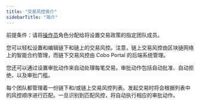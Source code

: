 ```yaml
---
title: "交易风控简介"
sidebarTitle: "简介"
---
```


<Note>前提条件：请将[操作员](/cn/portal/organization/roles-and-permissions)角色分配给将设置交易政策的指定团队成员。</Note>

您可以轻松设置和编辑链下和链上的交易风控。注意，链上交易风控由区块链网络上的智能合约管理，而链下交易风控由 Cobo Portal 的后端系统管理。

您还可以通过设置审批动作来自动处理每笔交易。审批动作包括自动批准、自动拒绝，以及审批门槛。

每个团队都管理着一份链下和/或链上交易风控列表。发起交易时将会根据列表中的风控顺序进行匹配。一旦识别到匹配风控，将自动执行相应的审批动作。
